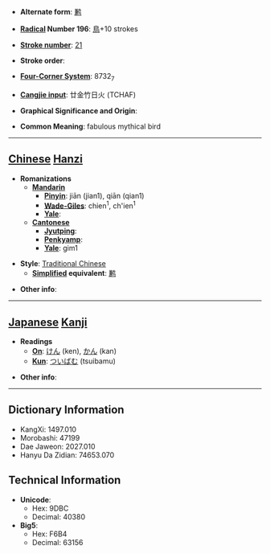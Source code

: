* '''Alternate form''': [[鹣]]

* '''[[Wiktionary:Chinese radical index| Radical]] Number 196''': [[Wiktionary:Chinese radical index 鳥|鳥]]+10 strokes

* '''[[Wiktionary:Chinese total strokes index|Stroke number]]''': [[Wiktionary:Chinese total strokes index 21|21]]

* '''Stroke order''': 

* '''[[Wiktionary:Chinese four corner index|Four-Corner System]]''': 8732<sub>7</sub>

* '''[[Wiktionary:Chinese Cangjie index|Cangjie input]]''': 廿金竹日火 (TCHAF)

* '''Graphical Significance and Origin''': 

* '''Common Meaning''': fabulous mythical bird

----

== [[Chinese]] [[Hanzi]] ==

* '''Romanizations'''
** '''[[Mandarin]]'''
*** '''[[Pinyin]]''': jiān (jian1), qiān (qian1)
*** '''[[Wade-Giles]]''': chien<sup>1</sup>, ch'ien<sup>1</sup>
*** '''[[Yale]]''': 
** '''[[Cantonese]]'''
*** '''[[Jyutping]]''':
*** '''[[Penkyamp]]''': 
*** '''[[Yale]]''': gim1

* '''Style''': [[Traditional Chinese]] 
** '''[[Simplified Chinese|Simplified]] equivalent''': [[鹣]]

* '''Other info''': 

----

== [[Japanese]] [[Kanji]] ==

* '''Readings'''
** '''[[On]]''': [[けん]] (ken), [[かん]] (kan)
** '''[[Kun]]''': [[ついばむ]] (tsuibamu)

* '''Other info''':  

----

== Dictionary Information ==

* KangXi: 1497.010
* Morobashi: 47199
* Dae Jaweon: 2027.010
* Hanyu Da Zidian: 74653.070

== Technical Information ==

* '''Unicode''':
** Hex: 9DBC
** Decimal: 40380
* '''Big5''':
** Hex: F6B4
** Decimal: 63156